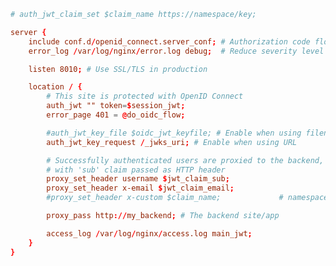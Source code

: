 ```conf frontend.conf lines 
# auth_jwt_claim_set $claim_name https://namespace/key;

server {
    include conf.d/openid_connect.server_conf; # Authorization code flow and Relying Party processing
    error_log /var/log/nginx/error.log debug;  # Reduce severity level as required

    listen 8010; # Use SSL/TLS in production

    location / {
        # This site is protected with OpenID Connect
        auth_jwt "" token=$session_jwt;
        error_page 401 = @do_oidc_flow;

        #auth_jwt_key_file $oidc_jwt_keyfile; # Enable when using filename
        auth_jwt_key_request /_jwks_uri; # Enable when using URL

        # Successfully authenticated users are proxied to the backend,
        # with 'sub' claim passed as HTTP header
        proxy_set_header username $jwt_claim_sub;
        proxy_set_header x-email $jwt_claim_email;
        #proxy_set_header x-custom $claim_name;             # namespaced claim

        proxy_pass http://my_backend; # The backend site/app

        access_log /var/log/nginx/access.log main_jwt;
    }
}
```
